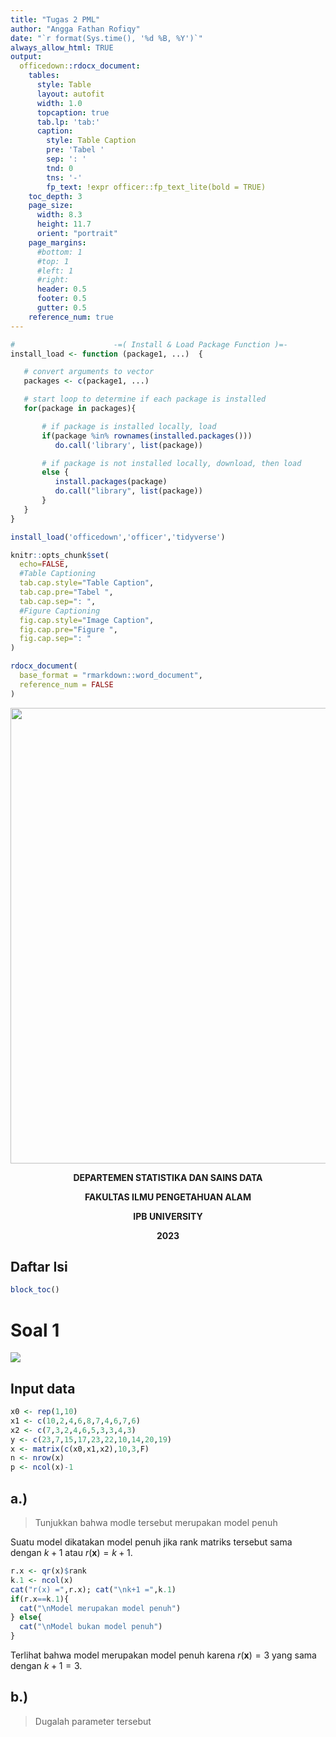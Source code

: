 ```yaml
---
title: "Tugas 2 PML"
author: "Angga Fathan Rofiqy"
date: "`r format(Sys.time(), '%d %B, %Y')`"
always_allow_html: TRUE
output:
  officedown::rdocx_document:
    tables:
      style: Table
      layout: autofit
      width: 1.0
      topcaption: true
      tab.lp: 'tab:'
      caption:
        style: Table Caption
        pre: 'Tabel '
        sep: ': '
        tnd: 0
        tns: '-'
        fp_text: !expr officer::fp_text_lite(bold = TRUE)
    toc_depth: 3
    page_size:
      width: 8.3
      height: 11.7
      orient: "portrait"
    page_margins:
      #bottom: 1
      #top: 1
      #left: 1
      #right:
      header: 0.5
      footer: 0.5
      gutter: 0.5
    reference_num: true
---
```


```{=html}
<style>
.centered-text {
  text-align: center;
}
</style>
```
```r
#                      -=( Install & Load Package Function )=-
install_load <- function (package1, ...)  {   

   # convert arguments to vector
   packages <- c(package1, ...)

   # start loop to determine if each package is installed
   for(package in packages){

       # if package is installed locally, load
       if(package %in% rownames(installed.packages()))
          do.call('library', list(package))

       # if package is not installed locally, download, then load
       else {
          install.packages(package)
          do.call("library", list(package))
       }
   } 
}

install_load('officedown','officer','tidyverse')

knitr::opts_chunk$set(
  echo=FALSE,
  #Table Captioning
  tab.cap.style="Table Caption",
  tab.cap.pre="Tabel ",
  tab.cap.sep=": ",
  #Figure Captioning
  fig.cap.style="Image Caption",
  fig.cap.pre="Figure ",
  fig.cap.sep=": "
)

rdocx_document(
  base_format = "rmarkdown::word_document",
  reference_num = FALSE
)
```

$$
\text{ }
$$

$$
\text{ }
$$

$$
\text{ }
$$

$$
\text{ }
$$

![](images/ipb-01.png){width="729"}

$$
\text{ }
$$

$$
\text{ }
$$

$\text{ }\text{ }\text{ }\text{ }\text{ }\text{ }\text{ }\text{ }\text{ }\text{ }\text{ }\text{ }\text{ }\text{ }\text{ }\text{ }\text{ }\text{ }\text{ }\text{ }\text{ }\text{ }\text{ }\text{ }\text{ }\text{ }\text{ }\text{ }\text{ }\text{ }\text{ }\text{ }\text{ }\text{ }\text{ }\text{ }\text{ }\text{ }\text{ }\text{ }\text{ }\text{ }\text{ }\text{ }$

$$
\text{ }
$$

$$
\text{ }
$$

$$
\textbf{DEPARTEMEN STATISTIKA DAN SAINS DATA}
$$

$$
\textbf{FAKULTAS ILMU PENGETAHUAN ALAM}
$$

$$
\textbf{IPB UNIVERSITY}
$$

$$
\textbf{2023}
$$

\newpage

## Daftar Isi

```r
block_toc()
```

\newpage

# Soal 1

![](images/Screenshot%202023-12-19%20201916.png)

## Input data

```r
x0 <- rep(1,10)
x1 <- c(10,2,4,6,8,7,4,6,7,6) 
x2 <- c(7,3,2,4,6,5,3,3,4,3)
y <- c(23,7,15,17,23,22,10,14,20,19) 
x <- matrix(c(x0,x1,x2),10,3,F)
n <- nrow(x) 
p <- ncol(x)-1
```

## a.)

> Tunjukkan bahwa modle tersebut merupakan model penuh

Suatu model dikatakan model penuh jika rank matriks tersebut sama dengan $k+1$ atau $r(\mathbf{x})=k+1$.

```r
r.x <- qr(x)$rank 
k.1 <- ncol(x) 
cat("r(x) =",r.x); cat("\nk+1 =",k.1)
if(r.x==k.1){
  cat("\nModel merupakan model penuh")
} else{
  cat("\nModel bukan model penuh")
}
```

Terlihat bahwa model merupakan model penuh karena $r(\mathbf{x})=3$ yang sama dengan $k+1=3$.

## b.)

> Dugalah parameter tersebut
